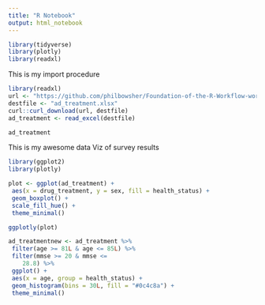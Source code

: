 ```yaml
---
title: "R Notebook"
output: html_notebook
---
```


```r
library(tidyverse)
library(plotly)
library(readxl)
```


This is my import procedure

```r
library(readxl)
url <- "https://github.com/philbowsher/Foundation-of-the-R-Workflow-workshop-2019-09-06/raw/master/Examples/data/ad_treatment.xlsx"
destfile <- "ad_treatment.xlsx"
curl::curl_download(url, destfile)
ad_treatment <- read_excel(destfile)

ad_treatment
```

This is my awesome data Viz of survey results
```r

library(ggplot2)
library(plotly)

plot <- ggplot(ad_treatment) +
 aes(x = drug_treatment, y = sex, fill = health_status) +
 geom_boxplot() +
 scale_fill_hue() +
 theme_minimal()

ggplotly(plot)
```

```r
ad_treatmentnew <- ad_treatment %>%
 filter(age >= 81L & age <= 85L) %>%
 filter(mmse >= 20 & mmse <= 
    28.8) %>%
 ggplot() +
 aes(x = age, group = health_status) +
 geom_histogram(bins = 30L, fill = "#0c4c8a") +
 theme_minimal()

```



